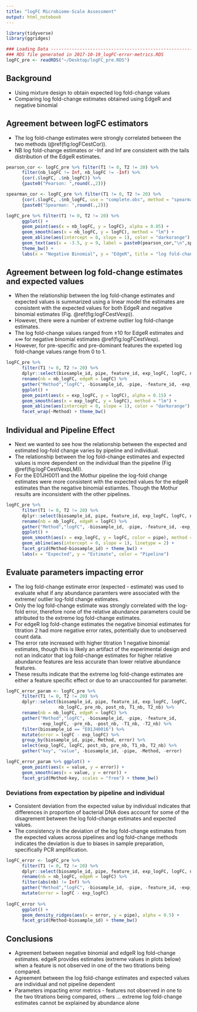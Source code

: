 ```yaml
---
title: "logFC Microbiome-Scale Assessment"
output: html_notebook
---
```


```r
library(tidyverse)
library(ggridges)
```

```r
### Loading Data ---------------------------------------------------------------
### RDS file generated in 2017-10-19_logFC-error-metrics.RDS 
logFC_pre <- readRDS("~/Desktop/logFC_pre.RDS")
```


## Background
* Using mixture design to obtain expected log fold-change values 
* Comparing log fold-change estimates obtained using EdgeR and negative binomial 


## Agreement between logFC estimators 
* The log fold-change estimates were strongly correlated between the two methods (\@ref(fig:logFCestCor)).  
* NB log fold-change estimates or -Inf and Inf are consistent with the tails distribution of the EdgeR estimates.  

```r
pearson_cor <- logFC_pre %>% filter(T1 != 0, T2 != 20) %>% 
      filter(nb_logFC != Inf, nb_logFC != -Inf) %>%
      {cor(.$logFC, .$nb_logFC)} %>% 
      {paste0("Pearson: ",round(.,2))}

spearman_cor <- logFC_pre %>% filter(T1 != 0, T2 != 20) %>% 
      {cor(.$logFC, .$nb_logFC, use = "complete.obs", method = "spearman")} %>%
      {paste0("Spearman: ",round(.,2))}

logFC_pre %>% filter(T1 != 0, T2 != 20) %>% 
      ggplot() + 
      geom_point(aes(x = nb_logFC, y = logFC), alpha = 0.05) + 
      geom_smooth(aes(x = nb_logFC, y = logFC), method = "lm") + 
      geom_abline(aes(intercept = 0, slope = 1), color = "darkorange") + 
      geom_text(aes(x = -3.5, y = 9, label = paste0(pearson_cor,"\n",spearman_cor))) + 
      theme_bw() + 
      labs(x = "Negative Binomial", y = "EdgeR", title = "log fold-change estimate comparison")
```





## Agreement between log fold-change estimates and expected values 
* When the relationship between the log fold-change estimates and expected values is summarized using a linear model the estimates are consistent with the expected values for both EdgeR and negative binomial estimates (Fig. \@ref(fig:logFCestVexp)).  
* However, there were a number of extreme outlier log fold-change estimates.  
* The log fold-change values ranged from $\pm 10$ for EdgeR estimates and $\pm \infty$ for negative binomial estimates \@ref(fig:logFCestVexp).  
* However, for pre-specific and pre-dominant features the expeted log fold-change values range from 0 to 1. 


```r
logFC_pre %>% 
      filter(T1 != 0, T2 != 20) %>% 
      dplyr::select(biosample_id, pipe, feature_id, exp_logFC, logFC, nb_logFC) %>% 
      rename(nb = nb_logFC, edgeR = logFC) %>% 
      gather("Method","logFC", -biosample_id, -pipe, -feature_id, -exp_logFC) %>% 
      ggplot() + 
      geom_point(aes(x = exp_logFC, y = logFC), alpha = 0.15) +
      geom_smooth(aes(x = exp_logFC, y = logFC), method = "lm") + 
      geom_abline(aes(intercept = 0, slope = 1), color = "darkorange") + 
      facet_wrap(~Method) + theme_bw()
```



## Individual and Pipeline Effect

* Next we wanted to see how the relationship between the expected and estimated log-fold change varies by pipeline and individual.  
* The relationship between the log fold-change estimates and expected values is more dependent on the individual than the pipeline (Fig \@ref(fig:logFCestVexpLM)).  
* For the E01JH0011 and the Mothur pipeline the log-fold change estimates were more consistent with the expected values for the edgeR estimates than the negative binomial estiamtes. Though the Mothur results are inconsistent with the other pipelines.  


```r
logFC_pre %>% 
      filter(T1 != 0, T2 != 20) %>% 
      dplyr::select(biosample_id, pipe, feature_id, exp_logFC, logFC, nb_logFC) %>% 
      rename(nb = nb_logFC, edgeR = logFC) %>% 
      gather("Method","logFC", -biosample_id, -pipe, -feature_id, -exp_logFC) %>%
      ggplot() + 
      geom_smooth(aes(x = exp_logFC, y = logFC, color = pipe), method = "lm") + 
      geom_abline(aes(intercept = 0, slope = 1), linetype = 2) + 
      facet_grid(Method~biosample_id) + theme_bw() + 
      labs(x = "Expected", y = "Estimate", color = "Pipeline")
```

## Evaluate parameters impacting error  

* The log fold-change estimate error (expected - estimate) was used to evaluate what if any abundance paramters were associated with the extreme/ outlier log-fold change estimates. 
* Only the log fold-change estimate was strongly correlated with the log-fold error, therefore none of the relative abundance parameters could be attributed to the extreme log fold-change estimates. 
* For edgeR log fold-change estimates the negative binomial estimates for titration 2 had more negative error rates, potentially due to unobserved count data. 
* The error rate increased with higher titration 1 negative binomial estimates, though this is likely an artifact of the experimental design and not an indicator that log fold-change estimates for higher relative abundance features are less accurate than lower relative abundance features. 
* These results indicate that the extreme log fold-change estimates are either a feature specific effect or due to an unaccounted for parameter.  

```r
logFC_error_param <- logFC_pre %>% 
      filter(T1 != 0, T2 != 20) %>% 
      dplyr::select(biosample_id, pipe, feature_id, exp_logFC, logFC, 
                    nb_logFC, pre_nb, post_nb, T1_nb, T2_nb) %>% 
      rename(nb = nb_logFC, edgeR = logFC) %>% 
      gather("Method","logFC", -biosample_id, -pipe, -feature_id, 
             -exp_logFC, -pre_nb, -post_nb, -T1_nb, -T2_nb) %>% 
      filter(biosample_id == "E01JH0016") %>% 
      mutate(error = logFC - exp_logFC) %>% 
      group_by(biosample_id, pipe, Method, error) %>% 
      select(exp_logFC, logFC, post_nb, pre_nb, T1_nb, T2_nb) %>% 
      gather("key", "value", -biosample_id, -pipe, -Method, -error) 

logFC_error_param %>% ggplot() + 
      geom_point(aes(x = value, y = error)) + 
      geom_smooth(aes(x = value, y = error)) + 
      facet_grid(Method~key, scales = "free") + theme_bw()
```

### Deviations from expectation by pipeline and individual
* Consistent deviation from the expected value by individual indicates that differences in proportion of bacterial DNA does account for some of the disagrement between the log fold-change estimates and expected values.  
* The consistency in the deviation of the log fold-change estimates from the expected values across pipelines and log fold-change methods indicates the deviation is due to biases in sample preparation, specifically PCR amplification. 

```r
logFC_error <- logFC_pre %>% 
      filter(T1 != 0, T2 != 20) %>% 
      dplyr::select(biosample_id, pipe, feature_id, exp_logFC, logFC, nb_logFC) %>% 
      rename(nb = nb_logFC, edgeR = logFC) %>% 
      filter(abs(nb) != Inf) %>% 
      gather("Method","logFC", -biosample_id, -pipe, -feature_id, -exp_logFC) %>% 
      mutate(error = logFC - exp_logFC)
      
logFC_error %>% 
      ggplot() + 
      geom_density_ridges(aes(x = error, y = pipe), alpha = 0.5) + 
      facet_grid(Method~biosample_id) + theme_bw()
```




## Conclusions
* Agreement between negative binomial and edgeR log fold-change estimates. edgeR provides estimates (extreme values in plots below) when a feature is not observed in one of the two titrations being compared. 
* Agreement between the log fold-change estimates and expected values are individual and not pipeline dependent
* Parameters impacting error metrics - features not observed in one to the two titrations being compared, others ... extreme log fold-change estimates cannot be explained by abundance alone  

